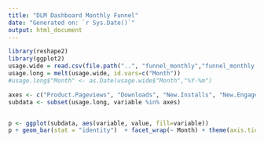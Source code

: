 ```yaml
---
title: "DLM Dashboard Monthly Funnel"
date: "Generated on: `r Sys.Date()`"
output: html_document
---
```


```r
library(reshape2)
library(ggplot2)
usage.wide = read.csv(file.path("..", "funnel_monthly","funnel_monthly.csv"))
usage.long = melt(usage.wide, id.vars=c("Month"))
#usage.long$"Month" <- as.Date(usage.wide$"Month","%Y-%m")
```

```r

axes <- c("Product.Pageviews", "Downloads", "New.Installs", "New.Engaged.Teams")
subdata <- subset(usage.long, variable %in% axes)


p <- ggplot(subdata, aes(variable, value, fill=variable))
p + geom_bar(stat = "identity")  + facet_wrap(~ Month) + theme(axis.ticks = element_blank(), axis.text.x = element_blank())  + labs(fill = "Funnel Stage")

```
